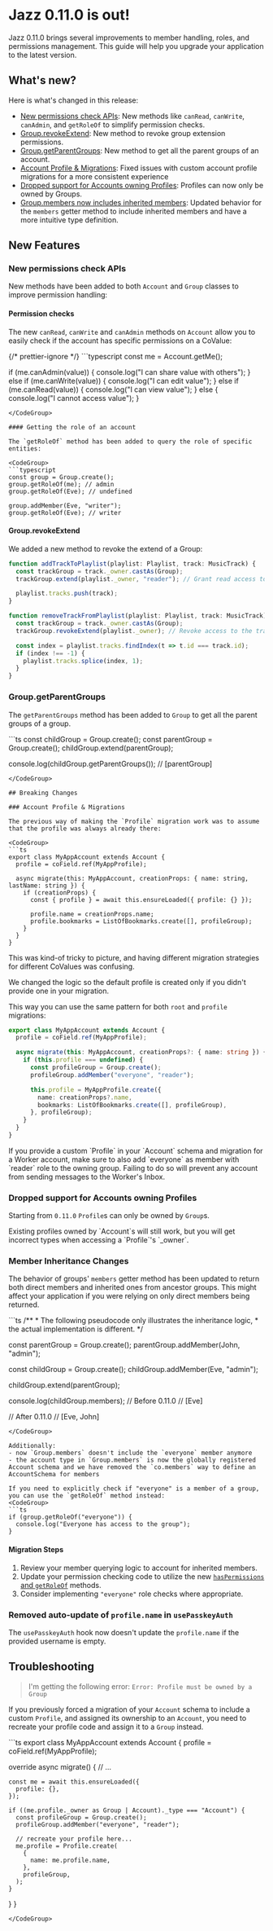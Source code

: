 

# Jazz 0.11.0 is out!

Jazz 0.11.0 brings several improvements to member handling, roles, and permissions management. This guide will help you upgrade your application to the latest version.

## What's new?
Here is what's changed in this release:
- [New permissions check APIs](#new-permissions-check-apis): New methods like `canRead`, `canWrite`, `canAdmin`, and `getRoleOf` to simplify permission checks.
- [Group.revokeExtend](#grouprevokeextend): New method to revoke group extension permissions.
- [Group.getParentGroups](#accountgetparentgroups): New method to get all the parent groups of an account.
- [Account Profile & Migrations](#account-profile--migrations): Fixed issues with custom account profile migrations for a more consistent experience
- [Dropped support for Accounts owning Profiles](#dropped-support-for-accounts-owning-profiles): Profiles can now only be owned by Groups.
- [Group.members now includes inherited members](#member-inheritance-changes): Updated behavior for the `members` getter method to include inherited members and have a more intuitive type definition.

## New Features

### New permissions check APIs

New methods have been added to both `Account` and `Group` classes to improve permission handling:

#### Permission checks

The new `canRead`, `canWrite` and `canAdmin` methods on `Account` allow you to easily check if the account has specific permissions on a CoValue:

<CodeGroup>
{/* prettier-ignore */}
```typescript
const me = Account.getMe();

if (me.canAdmin(value)) {
  console.log("I can share value with others");
} else if (me.canWrite(value)) {
  console.log("I can edit value");
} else if (me.canRead(value)) {
  console.log("I can view value");
} else {
  console.log("I cannot access value");
}
```
</CodeGroup>

#### Getting the role of an account

The `getRoleOf` method has been added to query the role of specific entities:

<CodeGroup>
```typescript
const group = Group.create();
group.getRoleOf(me); // admin
group.getRoleOf(Eve); // undefined

group.addMember(Eve, "writer");
group.getRoleOf(Eve); // writer
```
</CodeGroup>

#### Group.revokeExtend

We added a new method to revoke the extend of a Group:
<CodeGroup>
```typescript
function addTrackToPlaylist(playlist: Playlist, track: MusicTrack) {
  const trackGroup = track._owner.castAs(Group);
  trackGroup.extend(playlist._owner, "reader"); // Grant read access to the track to the playlist accounts

  playlist.tracks.push(track);
}

function removeTrackFromPlaylist(playlist: Playlist, track: MusicTrack) {
  const trackGroup = track._owner.castAs(Group);
  trackGroup.revokeExtend(playlist._owner); // Revoke access to the track to the playlist accounts

  const index = playlist.tracks.findIndex(t => t.id === track.id);
  if (index !== -1) {
    playlist.tracks.splice(index, 1);
  }
}
```
</CodeGroup>

### Group.getParentGroups

The `getParentGroups` method has been added to `Group` to get all the parent groups of a group.

<CodeGroup>
```ts
const childGroup = Group.create();
const parentGroup = Group.create();
childGroup.extend(parentGroup);

console.log(childGroup.getParentGroups()); // [parentGroup]
```
</CodeGroup>

## Breaking Changes

### Account Profile & Migrations

The previous way of making the `Profile` migration work was to assume that the profile was always already there:

<CodeGroup>
```ts
export class MyAppAccount extends Account {
  profile = coField.ref(MyAppProfile);

  async migrate(this: MyAppAccount, creationProps: { name: string, lastName: string }) {
    if (creationProps) {
      const { profile } = await this.ensureLoaded({ profile: {} });

      profile.name = creationProps.name;
      profile.bookmarks = ListOfBookmarks.create([], profileGroup);
    }
  }
}
```
</CodeGroup>

This was kind-of tricky to picture, and having different migration strategies for different CoValues was confusing.

We changed the logic so the default profile is created only if you didn't provide one in your migration.

This way you can use the same pattern for both `root` and `profile` migrations:
<CodeGroup>
```ts
export class MyAppAccount extends Account {
  profile = coField.ref(MyAppProfile);

  async migrate(this: MyAppAccount, creationProps?: { name: string }) {
    if (this.profile === undefined) {
      const profileGroup = Group.create();
      profileGroup.addMember("everyone", "reader");

      this.profile = MyAppProfile.create({
        name: creationProps?.name,
        bookmarks: ListOfBookmarks.create([], profileGroup),
      }, profileGroup);
    }
  }
}
```
</CodeGroup>

<Alert variant="warning" title="Warning" className="mt-4">
If you provide a custom `Profile` in your `Account` schema and migration for a Worker account,
make sure to also add  `everyone` as member with `reader` role to the owning group.
Failing to do so will prevent any account from sending messages to the Worker's Inbox.
</Alert>

### Dropped support for Accounts owning Profiles
Starting from `0.11.0` `Profile`s can only be owned by `Group`s.

<Alert variant="info" title="Note" className="mt-4">
Existing profiles owned by `Account`s will still work, but you will get incorrect types when accessing a `Profile`'s `_owner`.
</Alert>

### Member Inheritance Changes

The behavior of groups' `members` getter method has been updated to return both direct members and inherited ones from ancestor groups.
This might affect your application if you were relying on only direct members being returned.

<CodeGroup>
```ts
/**
 *  The following pseudocode only illustrates the inheritance logic,
 *  the actual implementation is different.
*/

const parentGroup = Group.create();
parentGroup.addMember(John, "admin");

const childGroup = Group.create();
childGroup.addMember(Eve, "admin");

childGroup.extend(parentGroup);

console.log(childGroup.members);
// Before 0.11.0
// [Eve]

// After 0.11.0
// [Eve, John]
```
</CodeGroup>

Additionally:
- now `Group.members` doesn't include the `everyone` member anymore
- the account type in `Group.members` is now the globally registered Account schema and we have removed the `co.members` way to define an AccountSchema for members

If you need to explicitly check if "everyone" is a member of a group, you can use the `getRoleOf` method instead:
<CodeGroup>
```ts
if (group.getRoleOf("everyone")) {
  console.log("Everyone has access to the group");
}
```
</CodeGroup>


#### Migration Steps

1. Review your member querying logic to account for inherited members.
2. Update your permission checking code to utilize the new [`hasPermissions` and `getRoleOf`](#enhanced-permission-management) methods.
3. Consider implementing `"everyone"` role checks where appropriate.

### Removed auto-update of `profile.name` in `usePasskeyAuth`

The `usePasskeyAuth` hook now doesn't update the `profile.name` if the provided username is empty.

## Troubleshooting

> I'm getting the following error: `Error: Profile must be owned by a Group`

If you previously forced a migration of your `Account` schema to include a custom `Profile`,
and assigned its ownership to an `Account`, you need to recreate your profile code and assign it to a `Group` instead.

<CodeGroup>
```ts
export class MyAppAccount extends Account {
  profile = coField.ref(MyAppProfile);

  override async migrate() {
    // ...

    const me = await this.ensureLoaded({
      profile: {},
    });

    if ((me.profile._owner as Group | Account)._type === "Account") {
      const profileGroup = Group.create();
      profileGroup.addMember("everyone", "reader");

      // recreate your profile here...
      me.profile = Profile.create(
        {
          name: me.profile.name,
        },
        profileGroup,
      );
    }
  }
}
```
</CodeGroup>
